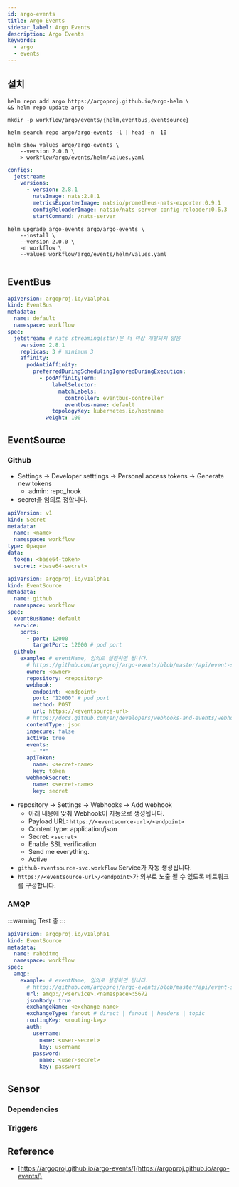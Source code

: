 ```yaml
---
id: argo-events
title: Argo Events
sidebar_label: Argo Events
description: Argo Events
keywords:
  - argo
  - events
---
```



## 설치

```shell
helm repo add argo https://argoproj.github.io/argo-helm \
&& helm repo update argo
```

```shell
mkdir -p workflow/argo/events/{helm,eventbus,eventsource}
```

```shell
helm search repo argo/argo-events -l | head -n  10
```

```shell
helm show values argo/argo-events \
    --version 2.0.0 \
    > workflow/argo/events/helm/values.yaml
```

```yaml title="workflow/argo/events/helm/values.yaml"
configs:
  jetstream:
    versions:
      - version: 2.8.1
        natsImage: nats:2.8.1
        metricsExporterImage: natsio/prometheus-nats-exporter:0.9.1
        configReloaderImage: natsio/nats-server-config-reloader:0.6.3
        startCommand: /nats-server
```

```shell
helm upgrade argo-events argo/argo-events \
    --install \
    --version 2.0.0 \
    -n workflow \
    --values workflow/argo/events/helm/values.yaml
```

<center>
  <Image
    img={require("@site/static/img/mlops/mlops/workflow/argo-events-architecture.jpg")}
    width={750}
  />
</center>

## EventBus

```yaml title="workflow/argo/events/eventbus/default.yaml"
apiVersion: argoproj.io/v1alpha1
kind: EventBus
metadata:
  name: default
  namespace: workflow
spec:
  jetstream: # nats streaming(stan)은 더 이상 개발되지 않음
    version: 2.8.1
    replicas: 3 # minimum 3
    affinity:
      podAntiAffinity:
        preferredDuringSchedulingIgnoredDuringExecution:
          - podAffinityTerm:
              labelSelector:
                matchLabels:
                  controller: eventbus-controller
                  eventbus-name: default
              topologyKey: kubernetes.io/hostname
            weight: 100
```

## EventSource

### Github

- Settings -> Developer setttings -> Personal access tokens -> Generate new tokens
  - admin: repo_hook
- secret을 임의로 정합니다.

```yaml
apiVersion: v1
kind: Secret
metadata:
  name: <name>
  namespace: workflow
type: Opaque
data:
  token: <base64-token>
  secret: <base64-secret>
```

```yaml title="workflow/argo/events/eventsource/github.yaml"
apiVersion: argoproj.io/v1alpha1
kind: EventSource
metadata:
  name: github
  namespace: workflow
spec:
  eventBusName: default
  service:
    ports:
      - port: 12000
        targetPort: 12000 # pod port
  github:
    example: # eventName, 임의로 설정하면 됩니다.
      # https://github.com/argoproj/argo-events/blob/master/api/event-source.md#githubeventsource
      owner: <owner>
      repository: <repository>
      webhook:
        endpoint: <endpoint>
        port: "12000" # pod port
        method: POST
        url: https://<eventsource-url>
      # https://docs.github.com/en/developers/webhooks-and-events/webhooks/webhook-events-and-payloads
      contentType: json
      insecure: false
      active: true
      events:
        - "*"
      apiToken:
        name: <secret-name>
        key: token
      webhookSecret:
        name: <secret-name>
        key: secret
```

- repository -> Settings -> Webhooks -> Add webhook
  - 아래 내용에 맞춰 Webhook이 자동으로 생성됩니다.
  - Payload URL: `https://<eventsource-url>/<endpoint>`
  - Content type: application/json
  - Secret: `<secret>`
  - Enable SSL verification
  - Send me everything.
  - Active
- `github-eventsource-svc.workflow` Service가 자동 생성됩니다.
- `https://<eventsource-url>/<endpoint>`가 외부로 노출 될 수 있도록 네트워크를 구성합니다.

### AMQP

:::warning
Test 중
:::

```yaml title="workflow/argo/events/eventsource/rabbitmq.yaml"
apiVersion: argoproj.io/v1alpha1
kind: EventSource
metadata:
  name: rabbitmq
  namespace: workflow
spec:
  amqp:
    example: # eventName, 임의로 설정하면 됩니다.
      # https://github.com/argoproj/argo-events/blob/master/api/event-source.md#amqpeventsource
      url: amqp://<service>.<namespace>:5672
      jsonBody: true
      exchangeName: <exchange-name>
      exchangeType: fanout # direct | fanout | headers | topic
      routingKey: <routing-key>
      auth:
        username:
          name: <user-secret>
          key: username
        password:
          name: <user-secret>
          key: password
```

## Sensor

### Dependencies

### Triggers

## Reference

- [https://argoproj.github.io/argo-events/](https://argoproj.github.io/argo-events/)
